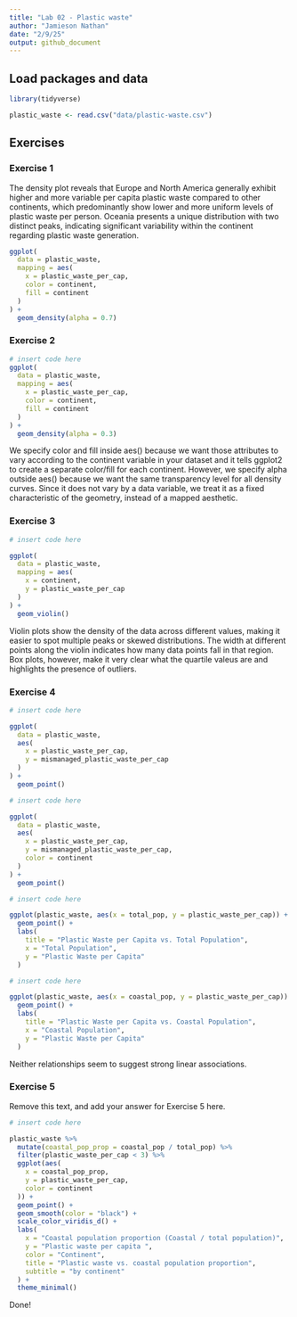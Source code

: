 ```yaml
---
title: "Lab 02 - Plastic waste"
author: "Jamieson Nathan"
date: "2/9/25"
output: github_document
---
```


## Load packages and data

```r
library(tidyverse) 
```

```r
plastic_waste <- read.csv("data/plastic-waste.csv")
```

## Exercises

### Exercise 1

The density plot reveals that Europe and North America generally exhibit higher and more variable per capita plastic waste compared to other continents, which predominantly show lower and more uniform levels of plastic waste per person. Oceania presents a unique distribution with two distinct peaks, indicating significant variability within the continent regarding plastic waste generation.

```r

ggplot(
  data = plastic_waste,
  mapping = aes(
    x = plastic_waste_per_cap,
    color = continent,
    fill = continent
  )
) +
  geom_density(alpha = 0.7)

```

### Exercise 2

```r
# insert code here
ggplot(
  data = plastic_waste,
  mapping = aes(
    x = plastic_waste_per_cap,
    color = continent,
    fill = continent
  )
) +
  geom_density(alpha = 0.3)
```
We specify color and fill inside aes() because we want those attributes to vary according to the continent variable in your dataset and it tells ggplot2 to create a separate color/fill for each continent. However, we specify alpha outside aes() because we want the same transparency level for all density curves. Since it does not vary by a data variable, we treat it as a fixed characteristic of the geometry, instead of a mapped aesthetic.

### Exercise 3


```r
# insert code here

ggplot(
  data = plastic_waste,
  mapping = aes(
    x = continent,
    y = plastic_waste_per_cap
  )
) +
  geom_violin()


```

Violin plots show the density of the data across different values, making it easier to spot multiple peaks or skewed distributions. The width at different points along the violin indicates how many data points fall in that region. Box plots, however, make it very clear what the quartile valeus are and highlights the presence of outliers. 


### Exercise 4


```r
# insert code here

ggplot(
  data = plastic_waste,
  aes(
    x = plastic_waste_per_cap,
    y = mismanaged_plastic_waste_per_cap
  )
) +
  geom_point()

```

```r
# insert code here

ggplot(
  data = plastic_waste,
  aes(
    x = plastic_waste_per_cap,
    y = mismanaged_plastic_waste_per_cap,
    color = continent
  )
) +
  geom_point()


```

```r
# insert code here

ggplot(plastic_waste, aes(x = total_pop, y = plastic_waste_per_cap)) +
  geom_point() +
  labs(
    title = "Plastic Waste per Capita vs. Total Population",
    x = "Total Population",
    y = "Plastic Waste per Capita"
  )


```

```r
# insert code here

ggplot(plastic_waste, aes(x = coastal_pop, y = plastic_waste_per_cap)) +
  geom_point() +
  labs(
    title = "Plastic Waste per Capita vs. Coastal Population",
    x = "Coastal Population",
    y = "Plastic Waste per Capita"
  )

```

Neither relationships seem to suggest strong linear associations. 

### Exercise 5

Remove this text, and add your answer for Exercise 5 here.

```r
# insert code here

plastic_waste %>%
  mutate(coastal_pop_prop = coastal_pop / total_pop) %>%
  filter(plastic_waste_per_cap < 3) %>%
  ggplot(aes(
    x = coastal_pop_prop,
    y = plastic_waste_per_cap,
    color = continent
  )) +
  geom_point() +
  geom_smooth(color = "black") +
  scale_color_viridis_d() +
  labs(
    x = "Coastal population proportion (Coastal / total population)",
    y = "Plastic waste per capita ",
    color = "Continent",
    title = "Plastic waste vs. coastal population proportion",
    subtitle = "by continent"
  ) +
  theme_minimal()

```

Done!


